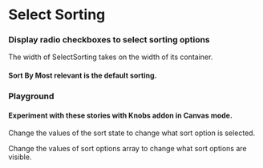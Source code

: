 

<Meta title="Library/Filters/SelectSorting" component={SelectSorting} />

# Select Sorting

### Display radio checkboxes to select sorting options

The width of SelectSorting takes on the width of its container.

<Props of={SelectSorting} />

#### Sort By Most relevant is the default sorting.

<Story name="Default sort by: Most relevant">
  <SelectSorting
    state={{
      by: "value",
      order: "desc",
      label: "Most relevant",
    }}
    update={action("update-sorting-state")}
    sortOptions={[
      { by: "value", order: "desc", label: "Most relevant" },
      { by: "date", order: "desc", label: "Newest first" },
      { by: "date", order: "asc", label: "Oldest first" },
    ]}
    onPopupClose={action("on-popup-close")}
  />
</Story>

### Playground

#### Experiment with these stories with Knobs addon in Canvas mode.

Change the values of the sort state to change what sort option is selected.

<Story name="Sort State Playground">
  <SelectSorting
    state={select(
      "Sort Results By",
      {
        "Most relevant": { by: "value", order: "desc", label: "Most relevant" },
        "Newest first": { by: "date", order: "desc", label: "Newest first" },
        "Oldest first": { by: "date", order: "asc", label: "Oldest first" },
      },
      { by: "value", order: "desc", label: "Most relevant" }
    )}
    update={action("update-sorting-state")}
    sortOptions={[
      { by: "value", order: "desc", label: "Most relevant" },
      { by: "date", order: "desc", label: "Newest first" },
      { by: "date", order: "asc", label: "Oldest first" },
    ]}
    onPopupClose={action("on-popup-close")}
  />
</Story>

Change the values of sort options array to change what sort options are visible.

<Story name="Sort By Options Playground">
  <SelectSorting
    state={{
      by: "value",
      order: "desc",
      label: "Most relevant",
    }}
    update={action("update-sorting-state")}
    sortOptions={object("Sort Results By Options", [
      { by: "value", order: "desc", label: "Most relevant" },
      { by: "date", order: "desc", label: "Newest first" },
      { by: "date", order: "asc", label: "Oldest first" },
    ])}
    onPopupClose={action("on-popup-close")}
  />
</Story>

<Story name="Mozilla Select Sorting: Most relevant">
  <MozillaSelectSorting
    state={{
      by: "value",
      order: "desc",
      label: "Most relevant",
    }}
    update={action("update-sorting-state")}
    sortOptions={[
      { by: "value", order: "desc", label: "Most relevant" },
      { by: "date", order: "desc", label: "Newest first" },
      { by: "date", order: "asc", label: "Oldest first" },
    ]}
    onPopupClose={action("on-popup-close")}
  />
</Story>
